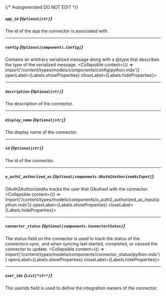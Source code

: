 {/* Autogenerated DO NOT EDIT  */}

##### `app_id` *{`Optional[str]`}*
The id of the app the connector is associated with.

---
##### `config` *{`Optional[components.Config]`}*
Contains an arbitrary serialized message along with a \@type that describes the type of the serialized message.
<Collapsible content={() => import('/content/types/models/components/config/python.mdx')} openLabel={Labels.showProperties} closeLabel={Labels.hideProperties}>
</Collapsible>

---
##### `description` *{`Optional[str]`}*
The description of the connector.

---
##### `display_name` *{`Optional[str]`}*
The display name of the connector.

---
##### `id` *{`Optional[str]`}*
The id of the connector.

---
##### `o_auth2_authorized_as` *{`Optional[components.OAuth2AuthorizedAsInput]`}*
OAuth2AuthorizedAs tracks the user that OAuthed with the connector.
<Collapsible content={() => import('/content/types/models/components/o_auth2_authorized_as_input/python.mdx')} openLabel={Labels.showProperties} closeLabel={Labels.hideProperties}>
</Collapsible>

---
##### `connector_status` *{`Optional[components.ConnectorStatus]`}*
The status field on the connector is used to track the status of the connectors sync, and when syncing last started, completed, or caused the connector to update.
<Collapsible content={() => import('/content/types/models/components/connector_status/python.mdx')} openLabel={Labels.showProperties} closeLabel={Labels.hideProperties}>
</Collapsible>

---
##### `user_ids` *{`List[*str*]`}*
The userIds field is used to define the integration owners of the connector.



